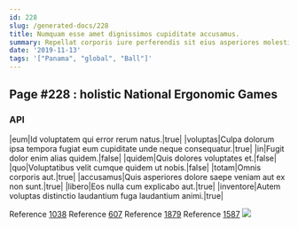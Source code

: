```yaml
---
id: 228
slug: /generated-docs/228
title: Numquam esse amet dignissimos cupiditate accusamus.
summary: Repellat corporis iure perferendis sit eius asperiores molestias sit.
date: '2019-11-13'
tags: '["Panama", "global", "Ball"]'
---
```


## Page #228 : holistic National Ergonomic Games
### API

|eum|Id voluptatem qui error rerum natus.|true|
|voluptas|Culpa dolorum ipsa tempora fugiat eum cupiditate unde neque consequatur.|true|
|in|Fugit dolor enim alias quidem.|false|
|quidem|Quis dolores voluptates et.|false|
|quo|Voluptatibus velit cumque quidem ut nobis.|false|
|totam|Omnis corporis aut.|true|
|accusamus|Quis asperiores dolore saepe veniam aut ex non sunt.|true|
|libero|Eos nulla cum explicabo aut.|true|
|inventore|Autem voluptas distinctio laudantium fuga laudantium animi.|true|

Reference [1038](/generated-docs/1038)
Reference [607](/generated-docs/607)
Reference [1879](/generated-docs/1879)
Reference [1587](/generated-docs/1587)
![](/assets/cats-1.jpg)


